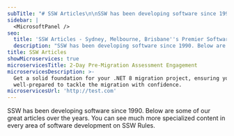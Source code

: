 ```yaml
---
subTitle: "# SSW Articles\n\nSSW has been developing software since 1990. Below are some of our great articles over the years. You can see much more specialized content in every area of software development on\_SSW Rules.\n"
sidebar: |
  <MicrosoftPanel />
seo:
  title: 'SSW Articles - Sydney, Melbourne, Brisbane''s Premier Software Consultants'
  description: "SSW has been developing software since 1990. Below are some of our great articles over the years. You can see much more specialized content in every area of software development on\_SSW Rules."
title: SSW Articles
showMicroservices: true
microservicesTitle: 2-Day Pre-Migration Assessment Engagement
microservicesDescription: >-
  Get a solid foundation for your .NET 8 migration project, ensuring you are
  well-prepared to tackle the migration with confidence.
microservicesUrl: 'http://test.com'
---
```


SSW has been developing software since 1990. Below are some of our great articles over the years. You can see much more specialized content in every area of software development on SSW Rules.
